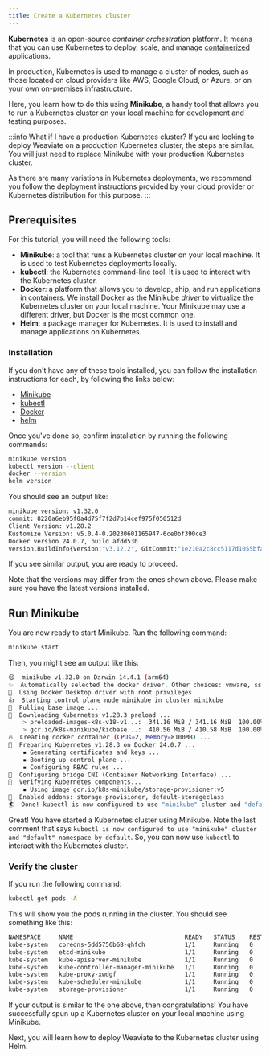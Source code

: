 ```yaml
---
title: Create a Kubernetes cluster
---
```


**Kubernetes** is an open-source *container orchestration* platform. It means that you can use Kubernetes to deploy, scale, and manage [containerized](https://www.docker.com/resources/what-container/) applications.

In production, Kubernetes is used to manage a cluster of nodes, such as those located on cloud providers like AWS, Google Cloud, or Azure, or on your own on-premises infrastructure.

Here, you learn how to do this using **Minikube**, a handy tool that allows you to run a Kubernetes cluster on your local machine for development and testing purposes.

:::info What if I have a production Kubernetes cluster?
If you are looking to deploy Weaviate on a production Kubernetes cluster, the steps are similar. You will just need to replace Minikube with your production Kubernetes cluster.

As there are many variations in Kubernetes deployments, we recommend you follow the deployment instructions provided by your cloud provider or Kubernetes distribution for this purpose.
:::

## <i class="fa-solid fa-square-chevron-right"></i> Prerequisites

For this tutorial, you will need the following tools:

- **Minikube**: a tool that runs a Kubernetes cluster on your local machine. It is used to test Kubernetes deployments locally.
- **kubectl**: the Kubernetes command-line tool. It is used to interact with the Kubernetes cluster.
- **Docker**: a platform that allows you to develop, ship, and run applications in containers. We install Docker as the Minikube [*driver*](https://minikube.sigs.k8s.io/docs/drivers/) to virtualize the Kubernetes cluster on your local machine. Your Minikube may use a different driver, but Docker is the most common one.
- **Helm**: a package manager for Kubernetes. It is used to install and manage applications on Kubernetes.

### <i class="fa-solid fa-code"></i> Installation

If you don't have any of these tools installed, you can follow the installation instructions for each, by following the links below:

- [Minikube](https://minikube.sigs.k8s.io/docs/start/)
- [kubectl](https://kubernetes.io/docs/tasks/tools/#kubectl)
- [Docker](https://docs.docker.com/get-docker/)
- [helm](https://helm.sh/docs/intro/install/)

Once you've done so, confirm installation by running the following commands:

```bash
minikube version
kubectl version --client
docker --version
helm version
```

You should see an output like:

```bash
minikube version: v1.32.0
commit: 8220a6eb95f0a4d75f7f2d7b14cef975f050512d
Client Version: v1.28.2
Kustomize Version: v5.0.4-0.20230601165947-6ce0bf390ce3
Docker version 24.0.7, build afdd53b
version.BuildInfo{Version:"v3.12.2", GitCommit:"1e210a2c8cc5117d1055bfaa5d40f51bbc2e345e", GitTreeState:"clean", GoVersion:"go1.20.6"}
```

If you see similar output, you are ready to proceed.

Note that the versions may differ from the ones shown above. Please make sure you have the latest versions installed.

## <i class="fa-solid fa-square-chevron-right"></i> Run Minikube

You are now ready to start Minikube. Run the following command:

```bash
minikube start
```

Then, you might see an output like this:

```bash
😄  minikube v1.32.0 on Darwin 14.4.1 (arm64)
✨  Automatically selected the docker driver. Other choices: vmware, ssh
📌  Using Docker Desktop driver with root privileges
👍  Starting control plane node minikube in cluster minikube
🚜  Pulling base image ...
💾  Downloading Kubernetes v1.28.3 preload ...
    > preloaded-images-k8s-v18-v1...:  341.16 MiB / 341.16 MiB  100.00% 42.00 M
    > gcr.io/k8s-minikube/kicbase...:  410.56 MiB / 410.58 MiB  100.00% 42.28 M
🔥  Creating docker container (CPUs=2, Memory=8100MB) ...
🐳  Preparing Kubernetes v1.28.3 on Docker 24.0.7 ...
    ▪ Generating certificates and keys ...
    ▪ Booting up control plane ...
    ▪ Configuring RBAC rules ...
🔗  Configuring bridge CNI (Container Networking Interface) ...
🔎  Verifying Kubernetes components...
    ▪ Using image gcr.io/k8s-minikube/storage-provisioner:v5
🌟  Enabled addons: storage-provisioner, default-storageclass
🏄  Done! kubectl is now configured to use "minikube" cluster and "default" namespace by default
```

Great! You have started a Kubernetes cluster using Minikube. Note the last comment that says `kubectl is now configured to use "minikube" cluster and "default" namespace by default`. So, you can now use `kubectl` to interact with the Kubernetes cluster.

### <i class="fa-solid fa-code"></i> Verify the cluster

If you run the following command:

```bash
kubectl get pods -A
```

This will show you the pods running in the cluster. You should see something like this:

```bash
NAMESPACE     NAME                               READY   STATUS    RESTARTS   AGE
kube-system   coredns-5dd5756b68-qhfch           1/1     Running   0          26s
kube-system   etcd-minikube                      1/1     Running   0          42s
kube-system   kube-apiserver-minikube            1/1     Running   0          40s
kube-system   kube-controller-manager-minikube   1/1     Running   0          42s
kube-system   kube-proxy-xwdgf                   1/1     Running   0          26s
kube-system   kube-scheduler-minikube            1/1     Running   0          40s
kube-system   storage-provisioner                1/1     Running   0          39s
```

If your output is similar to the one above, then congratulations! You have successfully spun up a Kubernetes cluster on your local machine using Minikube.

Next, you will learn how to deploy Weaviate to the Kubernetes cluster using Helm.



<DocsFeedback/>
